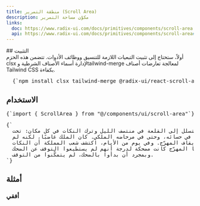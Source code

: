 ```yaml
---
title: منطقة التمرير (Scroll Area)
description: مكوّن مساحة التمرير
links:
  doc: https://www.radix-ui.com/docs/primitives/components/scroll-area
  api: https://www.radix-ui.com/docs/primitives/components/scroll-area#api-reference
---
```


<ComponentPreview name="scroll-area-demo" />
## التثبيت
<div className="not-prose md:px-0 px-4">
<Step>
<StepItem title="تثبيت التبعيات">
أولاً، ستحتاج إلى تثبيت التبعيات اللازمة للتنسيق ووظائف الأدوات. تتضمن هذه الحزم <MdxBadge>clsx</MdxBadge> لإدارة أسماء الأصناف الشرطية و<MdxBadge>tailwind-merge</MdxBadge> لمعالجة تعارضات أصناف Tailwind CSS بكفاءة.

<Pre className="language-bash">
  {`npm install clsx tailwind-merge @radix-ui/react-scroll-area`}
</Pre>

</StepItem>
  <StepItem title="إنشاء ملف utils.ts"> 
  <ComponentUtilsText/>
  <ComponentUtils/>
  </StepItem>
<StepItem title="إنشاء مكوّن Scroll-Area">
  <ComponentSource name="scroll-area" />
  </StepItem>
</Step>
</div>

## الاستخدام
<div className="not-prose space-y-6">
<Pre>{`import { ScrollArea } from "@/components/ui/scroll-area"`}</Pre>
<Pre>{`<ScrollArea className="h-[200px] w-[350px] rounded-md border p-4">
  بدأ المهرّج بالتسلل إلى القلعة في منتصف الليل وترك النكات في كل مكان: تحت
  وسادة الملك، في حسائه، وحتى في مرحاضه الملكي. كان الملك غاضبًا، لكنه لم
  يتمكّن من إيقاف المهرّج. وفي يوم من الأيام، اكتشف شعب المملكة أن النكات
  التي يتركها المهرّج كانت مضحكة لدرجة أنهم لم يستطيعوا التوقف عن الضحك.
  وبمجرد أن بدأوا بالضحك، لم يتمكّنوا من التوقف.
</ScrollArea>`}</Pre>
</div>

## أمثلة
### أفقي
<ComponentPreview name="scroll-area-demo" variant="horizontal" />
